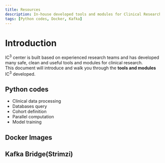 ```yaml
---
title: Resources
description: In-house developed tools and modules for Clinical Research with AI
tags: [Python codes, Docker, Kafka]
---
```


# Introduction

IC<sup>3</sup> center is built based on experienced research teams and has developed many safe, clean and useful tools and modules for clinical research. <br />
This document will introduce and walk you through the **tools and modules** IC<sup>3</sup> developed.

## Python codes

* Clinical data processing
* Databases query
* Cohort definition
* Parallel computation
* Model training

## Docker Images

## Kafka Bridge(Strimzi)